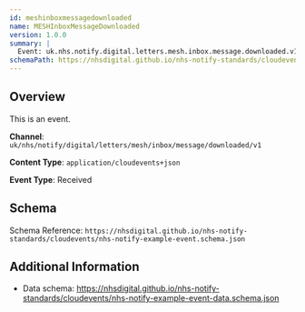 ```yaml
---
id: meshinboxmessagedownloaded
name: MESHInboxMessageDownloaded
version: 1.0.0
summary: |
  Event: uk.nhs.notify.digital.letters.mesh.inbox.message.downloaded.v1
schemaPath: https://nhsdigital.github.io/nhs-notify-standards/cloudevents/nhs-notify-example-event.schema.json
---
```


## Overview

This is an event.

**Channel**: `uk/nhs/notify/digital/letters/mesh/inbox/message/downloaded/v1`

**Content Type**: `application/cloudevents+json`

**Event Type**: Received

## Schema

Schema Reference: `https://nhsdigital.github.io/nhs-notify-standards/cloudevents/nhs-notify-example-event.schema.json`

## Additional Information

- Data schema: https://nhsdigital.github.io/nhs-notify-standards/cloudevents/nhs-notify-example-event-data.schema.json
